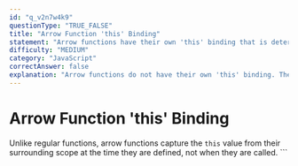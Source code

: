 ```yaml
---
id: "q_v2n7w4k9"
questionType: "TRUE_FALSE"
title: "Arrow Function 'this' Binding"
statement: "Arrow functions have their own 'this' binding that is determined when the function is called."
difficulty: "MEDIUM"
category: "JavaScript"
correctAnswer: false
explanation: "Arrow functions do not have their own 'this' binding. They inherit 'this' from the enclosing lexical context."
---
```


# Arrow Function 'this' Binding

Unlike regular functions, arrow functions capture the `this` value from their surrounding scope at the time they are defined, not when they are called.
\`\`\`
